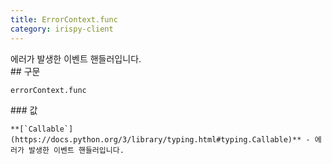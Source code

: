 ```yaml
---
title: ErrorContext.func
category: irispy-client
---
```


<Section>
  에러가 발생한 이벤트 핸들러입니다.
</Section>
<Section>
  ## 구문

  ~~~py
  errorContext.func
  ~~~

  <Section>
    ### 값

    **[`Callable`](https://docs.python.org/3/library/typing.html#typing.Callable)** - 에러가 발생한 이벤트 핸들러입니다.
  </Section>
</Section>